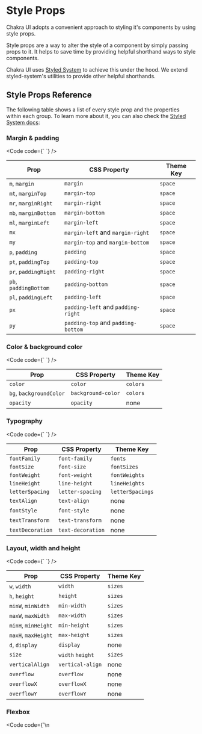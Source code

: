 
# Style Props

Chakra UI adopts a convenient approach to styling it's components by using style props.

Style props are a way to alter the style of a component by simply passing props
to it. It helps to save time by providing helpful shorthand ways to style
components.

Chakra UI uses [Styled System](https://styled-system.com/) to achieve this under the hood. We
extend styled-system's utilities to provide other helpful shorthands.

## Style Props Reference

The following table shows a list of every style prop and the properties within
each group. To learn more about it, you can also check the
[Styled System docs](https://styled-system.com/api):

### Margin & padding

<Code code={`<template>\n
  <!-- m="2" refers to the value of theme.space.[2] -->
  <Box m="2">Tomato</Box>\n
  <!-- You can also make use of custom values -->
  <Box maxW="960px" mx="auto">Custom</Box>\n
  <!-- sets margin \`8px\` on all viewports and \`12px\` from the first breakpoint and up -->
  <Box :m="['2', '3']" />
</template>
`} />


| Prop                  | CSS Property                       | Theme Key |
| --------------------- | ---------------------------------- | --------- |
| `m`, `margin`         | `margin`                           | `space`   |
| `mt`, `marginTop`     | `margin-top`                       | `space`   |
| `mr`, `marginRight`   | `margin-right`                     | `space`   |
| `mb`, `marginBottom`  | `margin-bottom`                    | `space`   |
| `ml`, `marginLeft`    | `margin-left`                      | `space`   |
| `mx`                  | `margin-left` and `margin-right`   | `space`   |
| `my`                  | `margin-top` and `margin-bottom`   | `space`   |
| `p`, `padding`        | `padding`                          | `space`   |
| `pt`, `paddingTop`    | `padding-top`                      | `space`   |
| `pr`, `paddingRight`  | `padding-right`                    | `space`   |
| `pb`, `paddingBottom` | `padding-bottom`                   | `space`   |
| `pl`, `paddingLeft`   | `padding-left`                     | `space`   |
| `px`                  | `padding-left` and `padding-right` | `space`   |
| `py`                  | `padding-top` and `padding-bottom` | `space`   |

### Color & background color

<Code code={`<template>\n
  <!-- picks up a nested color value using dot notation -->
  <Box color="gray.50" />\n
  <!-- You can also use raw CSS color values -->
  <Box color="#f00" />\n
  <!-- Sets background color to pink -->
  <Box bg="pink" />\n
</template>
`} />


| Prop                    | CSS Property       | Theme Key |
| ----------------------- | ------------------ | --------- |
| `color`                 | `color`            | `colors`  |
| `bg`, `backgroundColor` | `background-color` | `colors`  |
| `opacity`               | `opacity`          | none      |

### Typography
<Code code={`<template>\n
  <!-- font-size of \`theme.fontSizes.md\` -->
  <Text fontSize="md" />\n
  <!-- font-size \`32px\` -->
  <Text fontSize="32" />\n
  <!-- font-size \`'2em'\` -->
  <Text fontSize="2em" />\n
  <!-- text-align \`left\` on all viewports and \`center\` from the first breakpoint and up -->
  <Text :textAlign="[ 'left', 'center' ]" />\n
</template>
`} />

| Prop             | CSS Property      | Theme Key        |
| ---------------- | ----------------- | ---------------- |
| `fontFamily`     | `font-family`     | `fonts`          |
| `fontSize`       | `font-size`       | `fontSizes`      |
| `fontWeight`     | `font-weight`     | `fontWeights`    |
| `lineHeight`     | `line-height`     | `lineHeights`    |
| `letterSpacing`  | `letter-spacing`  | `letterSpacings` |
| `textAlign`      | `text-align`      | none             |
| `fontStyle`      | `font-style`      | none             |
| `textTransform`  | `text-transform`  | none             |
| `textDecoration` | `text-decoration` | none             |

### Layout, width and height

<Code code={`<template>
  <!-- verbose -->
  <Box width="100%" height="32px" />\n
  <!-- shorthand -->
  <Box w="100%" h="32px" />\n
  <!-- width \`256px\` -->
  <Box w="256" />\n
  <!-- width \`40px\` -->
  <Box w="40px" />\n
</template>
`} />


| Prop                | CSS Property     | Theme Key |
| ------------------- | ---------------- | --------- |
| `w`, `width`        | `width`          | `sizes`   |
| `h`, `height`       | `height`         | `sizes`   |
| `minW`, `minWidth`  | `min-width`      | `sizes`   |
| `maxW`, `maxWidth`  | `max-width`      | `sizes`   |
| `minH`, `minHeight` | `min-height`     | `sizes`   |
| `maxH`, `maxHeight` | `max-height`     | `sizes`   |
| `d`, `display`      | `display`        | none      |
| `size`              | `width` `height` | `sizes`   |
| `verticalAlign`     | `vertical-align` | none      |
| `overflow`          | `overflow`       | none      |
| `overflowX`         | `overflowX`      | none      |
| `overflowY`         | `overflowY`      | none      |

### Flexbox
<Code code={`<template>
  <!-- verbose -->
  <Box display="flex" alignItems="center" justifyContent="space-between">
    Box with Flex props
  </Box>\n
  <!-- shorthand using the \`Flex\` component -->
  <Flex align="center" justify="center">
    Flex Container
  </Flex>
</template>\n
<script>
    components: {
      Box,
      Flex
    }
  }
<\/script>`} />

> Note: Props in `*` will only work if you use the `Flex` component.

| Prop                                      | CSS Property       | Theme Key |
| ----------------------------------------- | ------------------ | --------- |
| `alignItems`, \*`align`                   | `align-items`      | none      |
| `alignContent`                            | `align-content`    | none      |
| `justifyItems`                            | `justify-items`    | none      |
| `justifyContent`, \*`justify`             | `justify-content`  | none      |
| `flexWrap`, \*`wrap`                      | `flex-wrap`        | none      |
| `flexDirection`, `flexDir`, \*`direction` | `flex-direction`   | none      |
| `flex`                                    | `flex` (shorthand) | none      |
| `flexGrow`                                | `flex-grow`        | none      |
| `flexShrink`                              | `flex-shrink`      | none      |
| `flexBasis`                               | `flex-basis`       | none      |
| `justifySelf`                             | `justify-self`     | none      |
| `alignSelf`                               | `align-self`       | none      |
| `order`                                   | `order`            | none      |

### Grid Layout
<Code code={`<template>
  <!-- verbose -->
  <Box display="grid" gridGap="2" gridAutoFlow="row dense">
    Grid
  </Box>\n
  <!-- shorthand using the \`Grid\` component -->
  <Grid gap="2" autoFlow="row dense">
    Grid
  </Grid>
</template>\n
<script>
    components: {
      Box,
      Grid
    }
  }
<\/script>`} />

> Note: Props in `*` will only work if you use the `Grid` component.

| Prop                                       | CSS Property            | Theme Key |
| ------------------------------------------ | ----------------------- | --------- |
| `gridGap`, \*`gap`                         | `grid-gap`              | `space`   |
| `gridRowGap`, \*`rowGap`                   | `grid-row-gap`          | `space`   |
| `gridColumnGap`, \*`columnGap`             | `grid-column-gap`       | `space`   |
| `gridColumn`, \*`column`                   | `grid-column`           | none      |
| `gridRow`, \*`row`                         | `grid-row`              | none      |
| `gridArea`, \*`area`                       | `grid-area`             | none      |
| `gridAutoFlow`, \*`autoFlow`               | `grid-auto-flow`        | none      |
| `gridAutoRows`, \*`autoRows`               | `grid-auto-rows`        | none      |
| `gridAutoColumns`, \*`autoColumns`         | `grid-auto-columns`     | none      |
| `gridTemplateRows`, \*`templateRows`       | `grid-template-rows`    | none      |
| `gridTemplateColumns`, \*`templateColumns` | `grid-template-columns` | none      |
| `gridTemplateAreas`, \*`templateAreas`     | `grid-template-areas`   | none      |

### Background
<Code code={`<template>
  <!-- verbose -->
  <Box
    backgroundImage="url('/images/kyuubi.png')"
    backgroundPosition="center"
    backgroundRepeat="no-repeat"
  >\n
  <!-- shorthand -->
  <Box bgImage="url('/images/gaara.png')" bgPos="center" bgRepeat="no-repeat" >
</template>\n
<script>
    components: {
      Box
    }
  }
<\/script>`} />

| Prop                                  | CSS Property            | Theme Key |
| ------------------------------------- | ----------------------- | --------- |
| `background`                          | `background`            | none      |
| `bgImage`, `backgroundImage`          | `background-image`      | none      |
| `bgSize`, `backgroundSize`            | `background-size`       | none      |
| `bgPos`,`backgroundPosition`          | `background-position`   | none      |
| `bgRepeat`,`backgroundRepeat`         | `background-repeat`     | none      |
| `bgAttachment`,`backgroundAttachment` | `background-attachment` | none      |

### Borders

<Code code={`<template>
  <Box border="1px" borderRadius="md" borderColor="gray.200">
    Card
  </Box>
</template>\n
<script>
    components: {
      Box
    }
  }
<\/script>`} />


| Prop                | CSS Property                   | Theme Field    |
| ------------------- | ------------------------------ | -------------- |
| `border`            | `border`                       | `borders`      |
| `borderWidth`       | `border-width`                 | `borderWidths` |
| `borderStyle`       | `border-style`                 | `borderStyles` |
| `borderColor`       | `border-color`                 | `colors`       |
| `borderTop`         | `border-top`                   | `borders`      |
| `borderTopWidth`    | `border-top-width`             | `borderWidths` |
| `borderTopStyle`    | `border-top-style`             | `borderStyles` |
| `borderTopColor`    | `border-top-color`             | `colors`       |
| `borderRight`       | `border-right`                 | `borders`      |
| `borderRightWidth`  | `border-right-width`           | `borderWidths` |
| `borderRightStyle`  | `border-right-style`           | `borderStyles` |
| `borderRightColor`  | `border-right-color`           | `colors`       |
| `borderBottom`      | `border-bottom`                | `borders`      |
| `borderBottomWidth` | `border-bottom-width`          | `borderWidths` |
| `borderBottomStyle` | `border-bottom-style`          | `borderStyles` |
| `borderBottomColor` | `border-bottom-color`          | `colors`       |
| `borderLeft`        | `border-left`                  | `borders`      |
| `borderLeftWidth`   | `border-left-width`            | `borderWidths` |
| `borderLeftStyle`   | `border-left-style`            | `borderStyles` |
| `borderLeftColor`   | `border-left-color`            | `colors`       |
| `borderX`           | `border-left` & `border-right` | `borders`      |
| `borderY`           | `border-top` & `border-bottom` | `borders`      |

### Border Radius

<Code code={`<template>
  <!-- This button will have no right borderRadius -->
  <Button roundedRight="0">Button 1</Button>\n

  <!-- This button will have no left borderRadius*/ -->
  <Button roundedLeft="0">Button 2</Button>\n

  <!-- top left and top right radius will be \`theme.radii.md\` => 4px -->
  <Button roundedTop="md">Button 2</Button>
</template>\n
<script>
    components: {
      Button
    }
  }
<\/script>`} />


| Prop                                            | CSS Property                                               | Theme Field |
| ----------------------------------------------- | ---------------------------------------------------------- | ----------- |
| `rounded`, `borderRadius`                       | `border-radius`                                            | `radii`     |
| `roundedTopLeft`, `borderTopLeftRadius`         | `border-top-left-radius`                                   | `radii`     |
| `roundedTopRight`, `borderTopRightRadius`       | `border-top-right-radius`                                  | `radii`     |
| `roundedBottomRight`, `borderBottomRightRadius` | `border-bottom-right-radius`                               | `radii`     |
| `roundedBottomLeft`, `borderBottomLeftRadius`   | `border-bottom-left-radius`                                | `radii`     |
| `roundedTop`                                    | `border-top-left-radius` & `border-top-right-radius`       | `radii`     |
| `roundedRight`                                  | `border-top-right-radius` & `border-bottom-right-radius`   | `radii`     |
| `roundedBottom`                                 | `border-bottom-left-radius` & `border-bottom-right-radius` | `radii`     |
| `roundedLeft`                                   | `border-top-left-radius` & `border-bottom-left-radius`     | `radii`     |

### Position
<Code code={`<template>
  <!-- verbose -->
  <Box position="absolute">Cover</Box>\n
  <!-- shorthand -->
  <Box pos="absolute">Cover</Box>\n
  <Box pos="absolute" top="0" left="0">
    Absolute with top and left
  </Box>\n
  <Box pos="fixed" w="100%" zIndex="2">
    Fixed with zIndex
  </Box>
</template>\n
<script>
    components: {
      Box
    }
  }
<\/script>`} />


| Prop             | CSS Property | Theme Field |
| ---------------- | ------------ | ----------- |
| `pos`,`position` | `position`   | none        |
| `zIndex`         | `z-index`    | `zIndices`  |
| `top`            | `top`        | `space`     |
| `right`          | `right`      | `space`     |
| `bottom`         | `bottom`     | `space`     |
| `left`           | `left`       | `space`     |

### Shadow
<Code code={`<template>
  <!-- verbose -->
  <!-- text-shadow will be \`theme.shadows.sm\` -->
  <!-- box-shadow will be \`theme.shadows.md\` -->
  <Box textShadow="sm" boxShadow="md" />\n
  <!-- raw CSS values -->
  <Text textShadow="2px 2px #ff0000" boxShadow="5px 10px #888888">
    Text with shadows
  </Text>
</template>\n
<script>
    components: {
      Box,
      Text
    }
  }
<\/script>`} />


| Prop                 | CSS Property  | Theme Field |
| -------------------- | ------------- | ----------- |
| `textShadow`         | `text-shadow` | `shadows`   |
| `shadow`,`boxShadow` | `box-shadow`  | `shadows`   |

### Other Props

Asides all the common style props listed above, all component will accept the
following props:

| Prop              | CSS Property       | Theme Field |
| ----------------- | ------------------ | ----------- |
| `animation`       | `animation`        | none        |
| `appearance`      | `appearance`       | none        |
| `transform`       | `transform`        | none        |
| `transformOrigin` | `transform-origin` | none        |
| `visibility`      | `visibility`       | none        |
| `whiteSpace`      | `white-space`      | none        |
| `userSelect`      | `user-select`      | none        |
| `pointerEvents`   | `pointer-events`   | none        |
| `wordBreak`       | `word-break`       | none        |
| `overflowWrap`    | `overflow-wrap`    | none        |
| `textOverflow`    | `text-overflow`    | none        |
| `boxSizing`       | `box-sizing`       | none        |
| `cursor`          | `cursor`           | none        |
| `resize`          | `resize`           | none        |
| `transition`      | `transition`       | none        |
| `objectFit`       | `object-fit`       | none        |
| `objectPosition`  | `object-position`  | none        |
| `objectPosition`  | `object-position`  | none        |
| `fill`            | `fill`             | `colors`    |
| `stroke`          | `stroke`           | `colors`    |
| `outline`         | `outline`          | none        |

## The `as` prop

The `as` prop is a feature that a lot of the components in `@chakra-ui/vue` will get because
they compose the Box component.

It allows you to pass a HTML tag or another component to a
Chakra component to be rendered as the base tag of that component along with all
it's styles and props.

For example, say you are using a Button component, and you need to make it a
link instead. You can compose `router-link` and Button like this:
<br/>

<Code code={`<template>
  <Button as="router-link" to="/about">About Page Button</Button>
</template>`}/>

This allows you to use all of the `Button` props and all of the `<router-link>` props
without having to wrap the Button in an `<router-link>` component.
